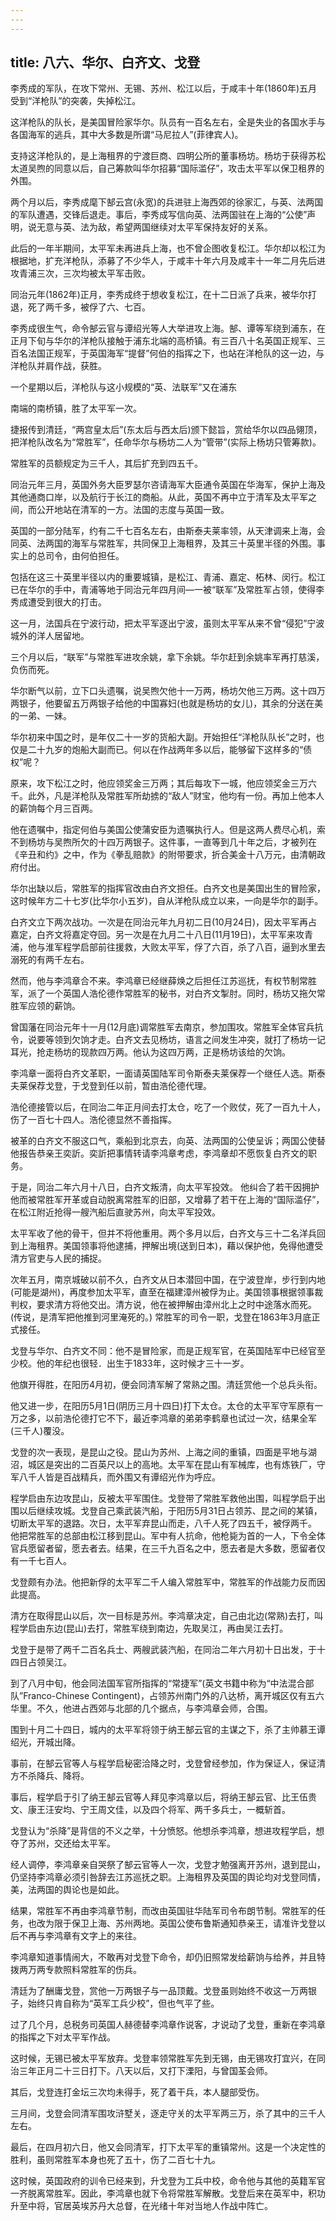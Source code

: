 ```yaml
---
---
---
```

title: 八六、华尔、白齐文、戈登
---



李秀成的军队，在攻下常州、无锡、苏州、松江以后，于咸丰十年(1860年)五月受到“洋枪队”的突袭，失掉松江。

这洋枪队的队长，是美国冒险家华尔。队员有一百名左右，全是失业的各国水手与各国海军的逃兵，其中大多数是所谓“马尼拉人”(菲律宾人)。

支持这洋枪队的，是上海租界的宁渡巨商、四明公所的董事杨坊。杨坊于获得苏松太道吴煦的同意以后，自己筹款叫华尔招募“国际滥仔”，攻击太平军以保卫租界的外围。

两个月以后，李秀成麾下郜云宫(永宽)的兵进驻上海西郊的徐家汇，与英、法两国的军队遭遇，交锋后退走。事后，李秀成写信向英、法两国驻在上海的“公使”声明，说无意与英、法为敌，希望两国继续对太平军保持友好的关系。

此后的一年半期间，太平军未再进兵上海，也不曾企图收复松江。华尔却以松江为根据地，扩充洋枪队，添募了不少华人，于咸丰十年六月及咸丰十一年二月先后进攻青浦三次，三次均被太平军击败。

同治元年(1862年)正月，李秀成终于想收复松江，在十二日派了兵来，被华尔打退，死了两千多，被俘了六、七百。

李秀成很生气，命令郜云官与谭绍光等人大举进攻上海。郜、谭等军绕到浦东，在正月下旬与华尔的洋枪队接触于浦东北端的高桥镇。有三百八十名英国正规军、三百名法国正规军，于英国海军“提督”何伯的指挥之下，也站在洋枪队的这一边，与洋枪队并肩作战，获胜。

一个星期以后，洋枪队与这小规模的“英、法联军”又在浦东

南端的南桥镇，胜了太平军一次。

捷报传到清廷，“两宫皇太后”(东太后与西太后)颁下懿旨，赏给华尔以四品翎顶，把洋枪队改名为“常胜军”，任命华尔与杨坊二人为“管带”(实际上杨坊只管筹款)。

常胜军的员额规定为三千人，其后扩充到四五千。

同治元年三月，英国外务大臣罗瑟尔咨请海军大臣通令英国在华海军，保护上海及其他通商口岸，以及航行于长江的商船。从此，英国不再中立于清军及太平军之间，而公开地站在清军的一方。法国的志度与英国一致。

英国的一部分陆军，约有二千七百名左右，由斯泰夫莱率领，从天津调来上海，会同英、法两国的海军与常胜军，共同保卫上海租界，及其三十英里半径的外围。事实上的总司令，由何伯担任。

包括在这三十英里半径以内的重要城镇，是松江、青浦、嘉定、柘林、闵行。松江已在华尔的手中，青浦等地于同治元年四月间—一被“联军”及常胜军占领，使得李秀成遭受到很大的打击。

这一月，法国兵在宁波行动，把太平军逐出宁波，虽则太平军从来不曾“侵犯”宁波城外的洋人居留地。

三个月以后，“联军”与常胜军进攻余姚，拿下余姚。华尔赶到余姚率军再打慈溪，负伤而死。

华尔断气以前，立下口头遗嘱，说吴煦欠他十一万两，杨坊欠他三万两。这十四万两银子，他要留五万两银子给他的中国寡妇(也就是杨坊的女儿)，其余的分送在美的一弟、一妹。

华尔初来中国之时，是年仅二十一岁的货船大副。开始担任“洋枪队队长”之时，也仅是二十九岁的炮船大副而已。何以在作战两年多以后，能够留下这样多的“债权”呢？

原来，攻下松江之时，他应领奖金三万两；其后每攻下一城，他应领奖金三万六千。此外，凡是洋枪队及常胜军所劫掳的“敌人”财宝，他均有一份。再加上他本人的薪饷每个月三百两。

他在遗嘱中，指定何伯与美国公使蒲安臣为遗嘱执行人。但是这两人费尽心机，索不到杨坊与吴煦所欠的十四万两银子。这件事，一直等到几十年之后，才被列在《辛丑和约》之中，作为《拳乱赔款》的附带要求，折合美金十八万元，由清朝政府付出。

华尔出缺以后，常胜军的指挥官改由白齐文担任。白齐文也是美国出生的冒险家，这时候年方二十七岁(比华尔小五岁)，自从洋枪队成立以来，一向是华尔的副手。

白齐文立下两次战功。一次是在同治元年九月初二日(10月24日)，因太平军再占嘉定，白齐文将嘉定夺回。另一次是在九月二十八日(11月19日)，太平军来攻青浦，他与淮军程学启部前往援救，大败太平军，俘了六百，杀了八百，逼到水里去溺死的有两千左右。

然而，他与李鸿章合不来。李鸿章已经继薛焕之后担任江苏巡抚，有权节制常胜军，派了一个英国人浩伦德作常胜军的秘书，对白齐文掣肘。同时，杨坊又拖欠常胜军应领的薪饷。

曾国藩在同治元年十一月(12月底)调常胜军去南京，参加围攻。常胜军全体官兵抗令，说要等领到欠饷才走。白齐文去见杨坊，语言之间发生冲突，就打了杨坊一记耳光，抢走杨坊的现款四万两。他认为这四万两，正是杨坊该给的欠饷。

李鸿章一面将白齐文革职，一面请英国陆军司令斯泰夫莱保荐一个继任人选。斯泰夫莱保荐戈登，于戈登到任以前，暂由浩伦德代理。

浩伦德接管以后，在同治二年正月间去打太仓，吃了一个败仗，死了一百九十人，伤了一百七十四人。浩伦德显然不善指挥。

被革的白齐文不服这口气，乘船到北京去，向英、法两国的公使呈诉；两国公使替他报告恭亲王奕訢。奕訢把事情转请李鸿章考虑，李鸿章却不愿恢复白齐文的职务。

于是，同治二年六月十八日，白齐文叛清，向太平军投效。 他纠合了若干因拥护他而被常胜军开革或自动脱离常胜军的旧部，又增募了若干在上海的“国际滥仔”，在松江附近抢得一艘汽船后直驶苏州，向太平军投效。

太平军收了他的骨干，但并不将他重用。两个多月以后，白齐文与三十二名洋兵回到上海租界。美国领事将他逮捕，押解出境(送到日本)，藉以保护他，免得他遭受清方官吏与人民的捕捉。

次年五月，南京城破以前不久，白齐文从日本潜回中国，在宁波登岸，步行到内地(可能是湖州)，再度参加太平军，直至在福建漳州被俘为止。美国领事根据领事裁判权，要求清方将他交出。清方说，他在被押解由漳州北上之时中途落水而死。(传说，是清军把他推到河里淹死的。) 常胜军的司令一职，戈登在1863年3月底正式接任。

戈登与华尔、白齐文不同：他不是冒险家，而是正规军官，在英国陆军中已经官至少校。他的年纪也很轻．出生于1833年，这时候才三十一岁。

他旗开得胜，在阳历4月初，便会同清军解了常熟之围。清廷赏他一个总兵头衔。

他又进一步，在阳历5月1日(阴历三月十四日)打下太仓。太仓的太平军守军原有一万之多，以前浩伦德打它不下，最近李鸿章的弟弟李鹤章也试过一次，结果全军(三千人)覆没。

戈登的次一表现，是昆山之役。昆山为苏州、上海之间的重镇，四面是平地与湖沼，城区是突出的二百英尺以上的高地。太平军在昆山有军械库，也有炼铁厂，守军八千人皆是百战精兵，而外围又有谭绍光作为呼应。

程学启由东边攻昆山，反被太平军围住。戈登带了常胜军救他出围，叫程学启于出围以后继续攻城。戈登自己乘武装汽船，于阳历5月31日占领苏、昆之间的某镇，切断太平军的退路。次日，太平军弃昆山而走，八千人死了四五千，被俘两千。　他把常胜军的总部由松江移到昆山。军中有人抗命，他枪毙为首的一人，下令全体官兵愿留者留，愿去者去。结果，在三千九百名之中，愿去者是大多数，愿留者仅有一千七百人。

戈登颇有办法。他把新俘的太平军二千人编入常胜军中，常胜军的作战能力反而因此提高。

清方在取得昆山以后，次一目标是苏州。李鸿章决定，自己由北边(常熟)去打，叫程学启由东边(昆山)去打，常胜军绕到南边，先取吴江，再由吴江去打。

戈登于是带了两千二百名兵士、两艘武装汽船，在同治二年六月初十日出发，于十四日占领吴江。

到了八月中旬，他会同法国军官所指挥的“常捷军”(英文书籍中称为“中法混合部队”Franco-Chinese Contingent)，占领苏州南门外的八达桥，离开城区仅有五六华里。不久，他进占西郊与北部的几个据点，与李鸿章会师，合围。

围到十月二十四日，城内的太平军将领于纳王郜云官的主谋之下，杀了主帅慕王谭绍光，开城出降。

事前，在郜云官等人与程学启秘密洽降之时，戈登曾经参加，作为保证人，保证清方不杀降兵、降将。

事后，程学启于引了纳王郜云官等人拜见李鸿章以后，将纳王郜云官、比王伍贵文、康王汪安均、宁王周文佳，以及四个将军、两千多兵士，一概斩首。

戈登认为“杀降”是背信的不义之举，十分愤怒。他想杀李鸿章，想进攻程学启，想夺了苏州，交还给太平军。

经人调停，李鸿章亲自哭祭了郜云官等人一次，戈登才勉强离开苏州，退到昆山，仍坚持李鸿章必须引咎辞去江苏巡抚之职。上海租界及英国的舆论均对戈登同情，美，法两国的舆论也是如此。

结果，常胜军不再由李鸿章节制，而改由英国驻华陆军司令布朗节制。常胜军的任务，也改为限于保卫上海、苏州两地。英国公使布鲁斯通知恭亲王，请准许戈登以后不再与李鸿章有文字上的来往。

李鸿章知道事情闹大，不敢再对戈登下命令，却仍旧照常发给薪饷与给养，并且特拨两万两专款照料常胜军的伤兵。

清廷为了酬庸戈登，赏他一万两银子与一品顶戴。戈登虽则始终不收这一万两银子，始终只肯自称为“英军工兵少校”，但也气平了些。

过了几个月，总税务司英国人赫德替李鸿章作说客，才说动了戈登，重新在李鸿章的指挥之下对太平军作战。

这时候，无锡已被太平军放弃。戈登率领常胜军先到无锡，由无锡攻打宜兴，在同治三年正月二十三日打下。八天以后，又打下溧阳，与曾国荃会师。

其后，戈登连打金坛三次均未得手，死了着干兵，本人腿部受伤。

三月间，戈登会同清军围攻浒墅关，逐走守关的太平军两三万，杀了其中的三千人左右。

最后，在四月初六日，他又会同清军，打下太平军的重镇常州。这是一个决定性的胜利，虽则常胜军本身也死了五十，伤了二百七十九。

这时候，英国政府的训令已经来到，升戈登为工兵中校，命令他与其他的英籍军官一齐脱离常胜军。因此，李鸿章也就下令将常胜军解散。戈登后来在英军中，积功升至中将，官居英埃苏丹大总督，在光绪十年对当地人作战中阵亡。